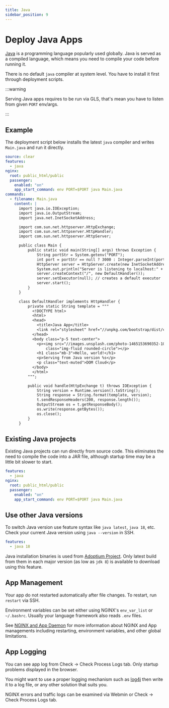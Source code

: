 ```yaml
---
title: Java
sidebar_position: 9
---
```


# Deploy Java Apps

[Java](https://openjdk.org) is a programming language popularly used globally. Java is served as a compiled language, which means you need to compile your code before running it. 

There is no default `java` compiler at system level. You have to install it first through deployment scripts.


:::warning

Serving Java apps requires to be run via GLS, that's mean you have to listen from given `PORT` env/args.

:::

## Example

The deployment script below installs the latest `java` compiler and writes `Main.java` and run it directly. 

```yaml title="https://github.com/domcloud/recipes/blob/master/java.yml"
source: clear
features:
  - java
nginx:
  root: public_html/public
  passenger:
    enabled: "on"
    app_start_command: env PORT=$PORT java Main.java
commands:
  - filename: Main.java
    content: |
      import java.io.IOException;
      import java.io.OutputStream;
      import java.net.InetSocketAddress;

      import com.sun.net.httpserver.HttpExchange;
      import com.sun.net.httpserver.HttpHandler;
      import com.sun.net.httpserver.HttpServer;

      public class Main {
          public static void main(String[] args) throws Exception {
              String portStr = System.getenv("PORT");
              int port = portStr == null ? 3000 : Integer.parseInt(portStr);
              HttpServer server = HttpServer.create(new InetSocketAddress(port), 0);
              System.out.println("Server is listening to localhost:" + port);
              server.createContext("/", new DefaultHandler());
              server.setExecutor(null); // creates a default executor
              server.start();
          }
      }

      class DefaultHandler implements HttpHandler {
          private static String template = """
            <!DOCTYPE html>
            <html>
            <head>
              <title>Java App</title>
              <link rel="stylesheet" href="//unpkg.com/bootstrap/dist/css/bootstrap.min.css">
            </head>
            <body class="p-5 text-center">
              <p><img src="//images.unsplash.com/photo-1465153690352-10c1b29577f8?fit=crop&w=200&h=200" 
                  class="img-fluid rounded-circle"></p>
              <h1 class="mb-3">Hello, world!</h1>
              <p>Serving from Java version %s</p>
              <p class="text-muted">DOM Cloud</p>
            </body>
            </html>
          """;

          public void handle(HttpExchange t) throws IOException {
              String version = Runtime.version().toString();
              String response = String.format(template, version);
              t.sendResponseHeaders(200, response.length());
              OutputStream os = t.getResponseBody();
              os.write(response.getBytes());
              os.close();
          }
      }
```


## Existing Java projects

Existing Java projects can run directly from source code. This eliminates the need to compile the code into a JAR file, although startup time may be a little bit slower to start.

```yaml title="https://github.com/domcloud/recipes/blob/master/java-gls.yml"
features:
  - java
nginx:
  root: public_html/public
  passenger:
    enabled: "on"
    app_start_command: env PORT=$PORT java Main.java
```

## Use other Java versions

To switch Java version use feature syntax like `java latest`, `java 18`, etc. Check your current Java version using `java --version` in SSH.

```yaml
features:
  - java 18
```

Java installation binaries is used from [Adoptium Project](https://adoptium.net/). Only latest build from them in each major version (as low as `jdk 8`) is available to download using this feature.



## App Management

Your app do not restarted automatically after file changes. To restart, run `restart` via SSH.

Environment variables can be set either using NGINX's `env_var_list` or `~/.bashrc`. Usually your language framework also reads `.env` files.

See [NGINX and App Daemon](./nginx.mdx) for more information about NGINX and App managements including restarting, environment variables, and other global limitations.

## App Logging

You can see app log from Check -> Check Process Logs tab. Only startup problems displayed in the browser.

You might want to use a proper logging mechanism such as [log4j](https://logging.apache.org/log4j/2.x/) then write it to a log file, or any other solution that suits you.

NGINX errors and traffic logs can be examined via Webmin or Check -> Check Process Logs tab.
